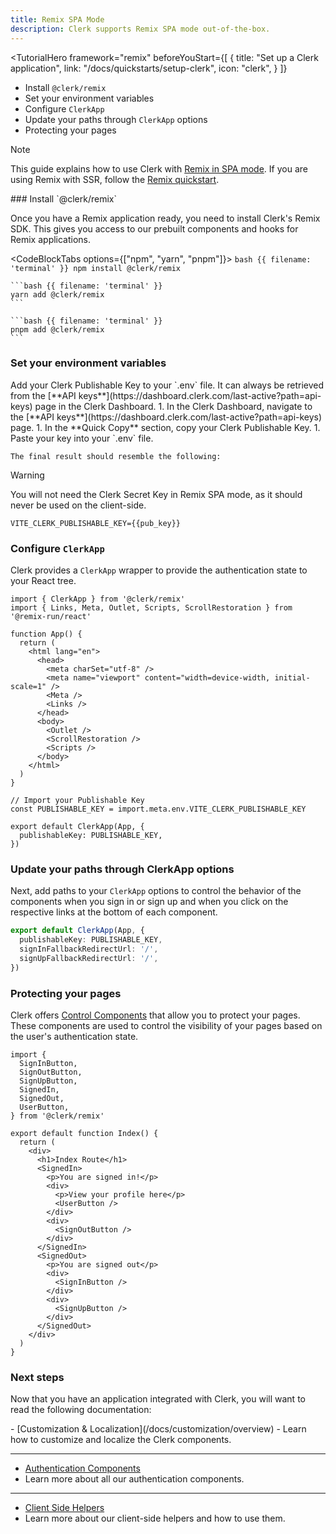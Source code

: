 ```yaml
---
title: Remix SPA Mode
description: Clerk supports Remix SPA mode out-of-the-box.
---
```


<TutorialHero
  framework="remix"
  beforeYouStart={[
    {
      title: "Set up a Clerk application",
      link: "/docs/quickstarts/setup-clerk",
      icon: "clerk",
    }
  ]}
>
  - Install `@clerk/remix`
  - Set your environment variables
  - Configure `ClerkApp`
  - Update your paths through `ClerkApp` options
  - Protecting your pages
</TutorialHero>

> [!NOTE]
> This guide explains how to use Clerk with [Remix in SPA mode](https://remix.run/docs/en/main/guides/spa-mode).
> If you are using Remix with SSR, follow the [Remix quickstart](/docs/quickstarts/remix).

<Steps>
  ### Install `@clerk/remix`

  Once you have a Remix application ready, you need to install Clerk's Remix SDK. This gives you access to our prebuilt components and hooks for Remix applications.

  <CodeBlockTabs options={["npm", "yarn", "pnpm"]}>
    ```bash {{ filename: 'terminal' }}
    npm install @clerk/remix
    ```

    ```bash {{ filename: 'terminal' }}
    yarn add @clerk/remix
    ```

    ```bash {{ filename: 'terminal' }}
    pnpm add @clerk/remix
    ```
  </CodeBlockTabs>

  ### Set your environment variables

  <SignedIn>
    Add your Clerk Publishable Key to your `.env` file. It can always be retrieved from the [**API keys**](https://dashboard.clerk.com/last-active?path=api-keys) page in the Clerk Dashboard.
  </SignedIn>

  <SignedOut>
    1. In the Clerk Dashboard, navigate to the [**API keys**](https://dashboard.clerk.com/last-active?path=api-keys) page.
    1. In the **Quick Copy** section, copy your Clerk Publishable Key.
    1. Paste your key into your `.env` file.

    The final result should resemble the following:
  </SignedOut>

  > [!WARNING]
  > You will not need the Clerk Secret Key in Remix SPA mode, as it should never be used on the client-side.

  ```env {{ filename: '.env' }}
  VITE_CLERK_PUBLISHABLE_KEY={{pub_key}}
  ```

  ### Configure `ClerkApp`

  Clerk provides a `ClerkApp` wrapper to provide the authentication state to your React tree.

  ```tsx {{ filename: 'app/root.tsx' }}
  import { ClerkApp } from '@clerk/remix'
  import { Links, Meta, Outlet, Scripts, ScrollRestoration } from '@remix-run/react'

  function App() {
    return (
      <html lang="en">
        <head>
          <meta charSet="utf-8" />
          <meta name="viewport" content="width=device-width, initial-scale=1" />
          <Meta />
          <Links />
        </head>
        <body>
          <Outlet />
          <ScrollRestoration />
          <Scripts />
        </body>
      </html>
    )
  }

  // Import your Publishable Key
  const PUBLISHABLE_KEY = import.meta.env.VITE_CLERK_PUBLISHABLE_KEY

  export default ClerkApp(App, {
    publishableKey: PUBLISHABLE_KEY,
  })
  ```

  ### Update your paths through ClerkApp options

  Next, add paths to your `ClerkApp` options to control the behavior of the components when you sign in or sign up and when you click on the respective links at the bottom of each component.

  ```ts {{ filename: 'app/root.tsx', mark: [[3, 4]] }}
  export default ClerkApp(App, {
    publishableKey: PUBLISHABLE_KEY,
    signInFallbackRedirectUrl: '/',
    signUpFallbackRedirectUrl: '/',
  })
  ```

  ### Protecting your pages

  Clerk offers [Control Components](/docs/components/overview) that allow you to protect your pages. These components are used to control the visibility of your pages based on the user's authentication state.

  ```tsx {{ filename: 'routes/_index.tsx' }}
  import {
    SignInButton,
    SignOutButton,
    SignUpButton,
    SignedIn,
    SignedOut,
    UserButton,
  } from '@clerk/remix'

  export default function Index() {
    return (
      <div>
        <h1>Index Route</h1>
        <SignedIn>
          <p>You are signed in!</p>
          <div>
            <p>View your profile here</p>
            <UserButton />
          </div>
          <div>
            <SignOutButton />
          </div>
        </SignedIn>
        <SignedOut>
          <p>You are signed out</p>
          <div>
            <SignInButton />
          </div>
          <div>
            <SignUpButton />
          </div>
        </SignedOut>
      </div>
    )
  }
  ```
</Steps>

### Next steps

Now that you have an application integrated with Clerk, you will want to read the following documentation:

<Cards>
  - [Customization & Localization](/docs/customization/overview)
  - Learn how to customize and localize the Clerk components.

  ---

  - [Authentication Components](/docs/components/authentication/sign-in)
  - Learn more about all our authentication components.

  ---

  - [Client Side Helpers](/docs/references/remix/read-session-data#client-side)
  - Learn more about our client-side helpers and how to use them.
</Cards>
